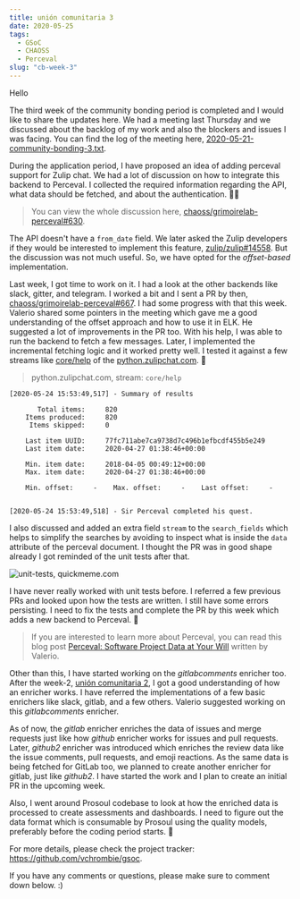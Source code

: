 ```yaml
---
title: unión comunitaria 3
date: 2020-05-25
tags: 
  - GSoC
  - CHAOSS
  - Perceval
slug: "cb-week-3"
---
```


Hello

The third week of the community bonding period is completed and I would like to share the updates here. We had a meeting last Thursday and we discussed about the backlog of my work and also the blockers and issues I was facing. You can find the log of the meeting here, [2020-05-21-community-bonding-3.txt](https://github.com/vchrombie/gsoc/blob/master/meetings/2020-05-21-community-bonding-3.txt).

During the application period, I have proposed an idea of adding perceval support for Zulip chat. We had a lot of discussion on how to integrate this backend to Perceval. I collected the required information regarding the API, what data should be fetched, and about the authentication. 🏃‍♂️

> You can view the whole discussion here, [chaoss/grimoirelab-perceval#630](https://github.com/chaoss/grimoirelab-perceval/issues/630). 

The API doesn't have a `from_date` field. We later asked the Zulip developers if they would be interested to implement this feature, [zulip/zulip#14558](https://github.com/zulip/zulip/issues/14558). But the discussion was not much useful. So, we have opted for the *offset-based* implementation.

Last week, I got time to work on it. I had a look at the other backends like slack, gitter, and telegram. I worked a bit and I sent a PR by then, [chaoss/grimoirelab-perceval#667](https://github.com/chaoss/grimoirelab-perceval/pull/667). I had some progress with that this week. Valerio shared some pointers in the meeting which gave me a good understanding of the offset approach and how to use it in ELK. He suggested a lot of improvements in the PR too. With his help, I was able to run the backend to fetch a few messages. Later, I implemented the incremental fetching logic and it worked pretty well. I tested it against a few streams like [core/help](https://python.zulipchat.com/#narrow/stream/core.2Fhelp) of the [python.zulipchat.com](https://python.zulipchat.com). 🚀

> python.zulipchat.com, stream: `core/help`

```noLineNumbers
[2020-05-24 15:53:49,517] - Summary of results

       Total items:     820
    Items produced:     820
     Items skipped:     0

    Last item UUID:     77fc711abe7ca9738d7c496b1efbcdf455b5e249
    Last item date:     2020-04-27 01:38:46+00:00

    Min. item date:     2018-04-05 00:49:12+00:00
    Max. item date:     2020-04-27 01:38:46+00:00

    Min. offset:     -    Max. offset:     -    Last offset:     -


[2020-05-24 15:53:49,518] - Sir Perceval completed his quest.
```

I also discussed and added an extra field `stream` to the `search_fields` which helps to simplify the searches by avoiding to inspect what is inside the `data` attribute of the perceval document. I thought the PR was in good shape already I got reminded of the unit tests after that.

![unit-tests, quickmeme.com](images/unit-tests.jpg)

I have never really worked with unit tests before. I referred a few previous PRs and looked upon how the tests are written. I still have some errors persisting. I need to fix the tests and complete the PR by this week which adds a new backend to Perceval. 🎉

> If you are interested to learn more about Perceval, you can read this blog post [Perceval: Software Project Data at Your Will](https://blog.bitergia.com/2018/05/01/perceval-software-project-data-at-your-will/) written by Valerio.

Other than this, I have started working on the *gitlabcomments* enricher too. After the week-2, [unión comunitaria 2](https://vchrombie.github.io/blog/community-bonding-2), I got a good understanding of how an enricher works. I have referred the implementations of a few basic enrichers like slack, gitlab, and a few others. Valerio suggested working on this *gitlabcomments* enricher. 

As of now, the *gitlab* enricher enriches the data of issues and merge requests just like how *github* enricher works for issues and pull requests. Later, *github2* enricher was introduced which enriches the review data like the issue comments, pull requests, and emoji reactions. As the same data is being fetched for GitLab too, we planned to create another enricher for gitlab, just like *github2*. I have started the work and I plan to create an initial PR in the upcoming week.

Also, I went around Prosoul codebase to look at how the enriched data is processed to create assessments and dashboards. I need to figure out the data format which is consumable by Prosoul using the quality models, preferably before the coding period starts. 🥶

For more details, please check the project tracker: https://github.com/vchrombie/gsoc.

If you have any comments or questions, please make sure to comment down below. :)
